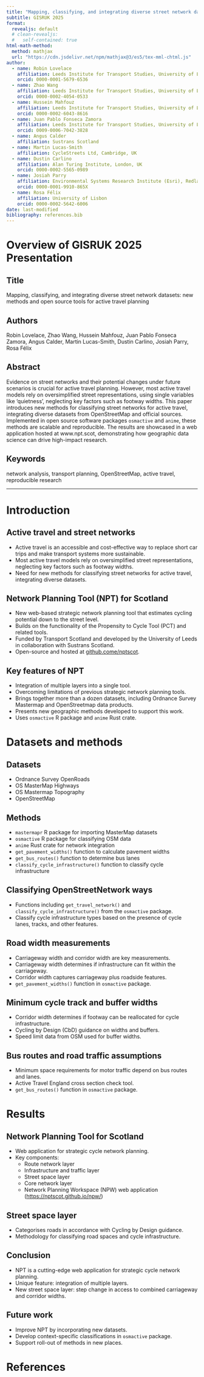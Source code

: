 ```yaml
---
title: "Mapping, classifying, and integrating diverse street network datasets: new methods and open source tools for active travel planning"
subtitle: GISRUK 2025
format: 
  revealjs: default
  # clean-revealjs:
  #   self-contained: true
html-math-method:
  method: mathjax
  url: "https://cdn.jsdelivr.net/npm/mathjax@3/es5/tex-mml-chtml.js"
author:
  - name: Robin Lovelace
    affiliation: Leeds Institute for Transport Studies, University of Leeds, UK
    orcid: 0000-0001-5679-6536
  - name: Zhao Wang
    affiliation: Leeds Institute for Transport Studies, University of Leeds, UK
    orcid: 0000-0002-4054-0533
  - name: Hussein Mahfouz
    affiliation: Leeds Institute for Transport Studies, University of Leeds, UK
    orcid: 0000-0002-6043-8616
  - name: Juan Pablo Fonseca Zamora
    affiliation: Leeds Institute for Transport Studies, University of Leeds, UK
    orcid: 0009-0006-7042-3828
  - name: Angus Calder
    affiliation: Sustrans Scotland
  - name: Martin Lucas-Smith
    affiliation: CycleStreets Ltd, Cambridge, UK
  - name: Dustin Carlino
    affiliation: Alan Turing Institute, London, UK
    orcid: 0000-0002-5565-0989
  - name: Josiah Parry
    affiliation: Environmental Systems Research Institute (Esri), Redlands, CA, USA 
    orcid: 0000-0001-9910-865X
  - name: Rosa Félix
    affiliation: University of Lisbon
    orcid: 0000-0002-5642-6006
date: last-modified
bibliography: references.bib
---
```


# Overview of GISRUK 2025 Presentation

## Title

Mapping, classifying, and integrating diverse street network datasets: new methods and open source tools for active travel planning

## Authors

Robin Lovelace, Zhao Wang, Hussein Mahfouz, Juan Pablo Fonseca Zamora, Angus Calder, Martin Lucas-Smith, Dustin Carlino, Josiah Parry, Rosa Félix

## Abstract

Evidence on street networks and their potential changes under future scenarios is crucial for active travel planning. However, most active travel models rely on oversimplified street representations, using single variables like 'quietness', neglecting key factors such as footway widths. This paper introduces new methods for classifying street networks for active travel, integrating diverse datasets from OpenStreetMap and official sources. Implemented in open source software packages `osmactive` and `anime`, these methods are scalable and reproducible. The results are showcased in a web application hosted at www.npt.scot, demonstrating how geographic data science can drive high-impact research.

## Keywords

network analysis, transport planning, OpenStreetMap, active travel, reproducible research

---

# Introduction

## Active travel and street networks

- Active travel is an accessible and cost-effective way to replace short car trips and make transport systems more sustainable.
- Most active travel models rely on oversimplified street representations, neglecting key factors such as footway widths.
- Need for new methods for classifying street networks for active travel, integrating diverse datasets.

## Network Planning Tool (NPT) for Scotland

- New web-based strategic network planning tool that estimates cycling potential down to the street level.
- Builds on the functionality of the Propensity to Cycle Tool (PCT) and related tools.
- Funded by Transport Scotland and developed by the University of Leeds in collaboration with Sustrans Scotland.
- Open-source and hosted at [github.come/nptscot](https://github.com/nptscot).

## Key features of NPT

- Integration of multiple layers into a single tool.
- Overcoming limitations of previous strategic network planning tools.
- Brings together more than a dozen datasets, including Ordnance Survey Mastermap and OpenStreetmap data products.
- Presents new geographic methods developed to support this work.
- Uses `osmactive` R package and `anime` Rust crate.

# Datasets and methods

## Datasets

- Ordnance Survey OpenRoads
- OS MasterMap Highways
- OS Mastermap Topography
- OpenStreetMap

## Methods

- `mastermapr` R package for importing MasterMap datasets
- `osmactive` R package for classifying OSM data
- `anime` Rust crate for network integration
- `get_pavement_widths()` function to calculate pavement widths
- `get_bus_routes()` function to determine bus lanes
- `classify_cycle_infrastructure()` function to classify cycle infrastructure

## Classifying OpenStreetNetwork ways

- Functions including `get_travel_network()` and `classify_cycle_infrastructure()` from the `osmactive` package.
- Classify cycle infrastructure types based on the presence of cycle lanes, tracks, and other features.

## Road width measurements

- Carriageway width and corridor width are key measurements.
- Carriageway width determines if infrastructure can fit within the carriageway.
- Corridor width captures carriageway plus roadside features.
- `get_pavement_widths()` function in `osmactive` package.

## Minimum cycle track and buffer widths

- Corridor width determines if footway can be reallocated for cycle infrastructure.
- Cycling by Design (CbD) guidance on widths and buffers.
- Speed limit data from OSM used for buffer widths.

## Bus routes and road traffic assumptions

- Minimum space requirements for motor traffic depend on bus routes and lanes.
- Active Travel England cross section check tool.
- `get_bus_routes()` function in `osmactive` package.

# Results

## Network Planning Tool for Scotland

- Web application for strategic cycle network planning.
- Key components:
    - Route network layer
    - Infrastructure and traffic layer
    - Street space layer
    - Core network layer
    - Network Planning Workspace (NPW) web application ([https://nptscot.github.io/npw/](https://nptscot.github.io/npw/))

## Street space layer

- Categorises roads in accordance with Cycling by Design guidance.
- Methodology for classifying road spaces and cycle infrastructure.

## Conclusion

- NPT is a cutting-edge web application for strategic cycle network planning.
- Unique feature: integration of multiple layers.
- New street space layer: step change in access to combined carriageway and corridor widths.

## Future work

- Improve NPT by incorporating new datasets.
- Develop context-specific classifications in `osmactive` package.
- Support roll-out of methods in new places.

# References
